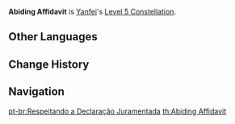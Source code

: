 {{Constellation Infobox
|image       = Constellation Abiding Affidavit.png
|description = Increases the Level of [[Done Deal]] by 3.<br />Maximum upgrade level is 15.
|level       = 5
|character   = Yanfei
|utility1    = Talent Level Increase
|utility2    = Elemental Burst Level Increase
}}
'''Abiding Affidavit''' is [[Yanfei]]'s [[Level 5 Constellation]].
<!--
==Gameplay Notes==
-->

==Other Languages==
{{Other Languages
|en      = Abiding Affidavit
|zhs     = 遵法切结书
|zhs_rm  = Zūnfǎ Qièjiéshū
|zht     = 遵法切結書
|zht_rm  = Zūnfǎ Qièjiéshū
|zh_tl   = 
|ja      = 遵法誓約書
|ja_rm   = Junpou Seiyakusho
|ja_tl   = Pledge of Law Obedience
|ko      = 준법 서약서
|ko_rm   = Junbeop Seoyakseo
|ko_tl   = Oath of Law-Abiding
|es      = Declaración jurada
|es_tl   = Sworn Declaration
|fr      = Déclaration sous serment
|fr_tl   = Declaration Under Oath
|ru      = Подчинение закону
|ru_tl   = 
|th      = Abiding Affidavit
|vi      = Tuân Pháp Thiết Kết Thư
|vi_tl   = 
|de      = Eidesstattliche Versicherung
|de_tl   = Assurance under Oath
|id      = Abiding Affidavit
|pt      = Respeitando a Declaração Juramentada
|pt_tl   = Respecting the Sworn Statement
}}

==Change History==
{{Change History|1.5}}

==Navigation==
{{Talent Navbox|Yanfei}}
[[pt-br:Respeitando a Declaração Juramentada]]
[[th:Abiding Affidavit]]